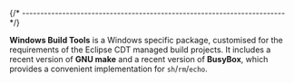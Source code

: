 
{/* ------------------------------------------------------------------------ */}

**Windows Build Tools** is a Windows specific package, customised for the requirements of the Eclipse CDT managed build projects. It includes a recent version of **GNU make** and a recent version of **BusyBox**, which provides a convenient implementation for `sh`/`rm`/`echo`.
